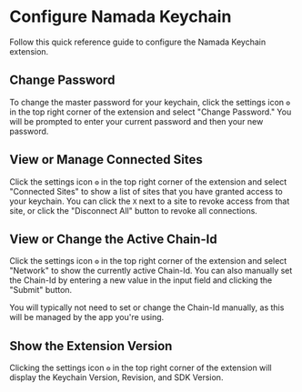
# Configure Namada Keychain
Follow this quick reference guide to configure the Namada Keychain extension.

## Change Password
To change the master password for your keychain, click the settings icon `⚙️` in the top right corner of the extension and select "Change Password." You will be prompted to enter your 
current password and then your new password.

## View or Manage Connected Sites
Click the settings icon `⚙️` in the top right corner of the extension and select "Connected Sites" to show a list of sites that you have granted access to your keychain. You can click the `X` 
next to a site to revoke access from that site, or click the "Disconnect All" button to revoke all connections.

## View or Change the Active Chain-Id
Click the settings icon `⚙️` in the top right corner of the extension and select "Network" to show the currently active Chain-Id. You can also manually set the Chain-Id by 
entering a new value in the input field and clicking the "Submit" button.  

<Callout type="info">
You will typically not need to set or change the Chain-Id manually, as this will be managed by the app you're using.
</Callout>

## Show the Extension Version
Clicking the settings icon `⚙️` in the top right corner of the extension will display the Keychain Version, Revision, and SDK Version.
